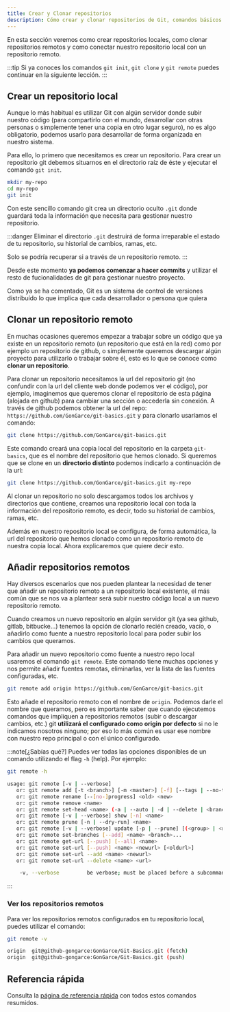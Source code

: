 ```yaml
---
title: Crear y Clonar repositorios
description: Cómo crear y clonar repositorios de Git, comandos básicos
---
```


En esta sección veremos como crear repositorios locales, como clonar repositorios remotos y como conectar nuestro repositorio local con un repositorio remoto.

:::tip
Si ya conoces los comandos ``git init``, ``git clone`` y ``git remote`` puedes continuar en la siguiente lección.
:::

## Crear un repositorio local <Badge text="git init" variant="note" />
Aunque lo más habitual es utilizar Git con algún servidor donde subir nuestro código (para compartirlo con el mundo, desarrollar con otras personas o simplemente tener una copia en otro lugar seguro), no es algo obligatorio, podemos usarlo para desarrollar de forma organizada en nuestro sistema.

Para ello, lo primero que necesitamos es crear un repositorio. Para crear un repositorio git debemos situarnos en el directorio raíz de éste y ejecutar el comando ``git init``.

```bash frame="none" 
mkdir my-repo
cd my-repo
git init
```
Con este sencillo comando git crea un directorio oculto ``.git`` donde guardará toda la información que necesita para gestionar nuestro repositorio. 

:::danger
Eliminar el directorio ``.git`` destruirá de forma irreparable el estado de tu repositorio, su historial de cambios, ramas, etc.

Solo se podría recuperar si a través de un repositorio remoto.
:::

Desde este momento **ya podemos comenzar a hacer commits** y utilizar el resto de fucionalidades de git para gestionar nuestro proyecto.

Como ya se ha comentado, Git es un sistema de control de versiones distribuído lo que implica que cada desarrollador o persona que quiera 

## Clonar un repositorio remoto <Badge text="git clone" variant="note" />

En muchas ocasiones queremos empezar a trabajar sobre un código que ya existe en un repositorio remoto (un repositorio que está en la red) como por ejemplo un repositorio de github,
o simplemente queremos descargar algún proyecto para utilizarlo o trabajar sobre él, esto es lo que se conoce como **clonar un repositorio**.

Para clonar un repositorio necesitamos la url del repositorio git (no confundir con la url del cliente web donde podemos ver el código),
por ejemplo, imaginemos que queremos clonar el repositorio de esta página (alojada en github) para cambiar una sección o accederla sin conexión.
A través de github podemos obtener la url del repo: ``https://github.com/GonGarce/git-basics.git`` y para clonarlo usaríamos el comando:

````bash frame="none"
git clone https://github.com/GonGarce/git-basics.git
````

Este comando creará una copia local del repositorio en la carpeta ``git-basics``, que es el nombre del repositorio que hemos clonado.
Si queremos que se clone en un **directorio distinto** podemos indicarlo a continuación de la url:

````bash frame="none"
git clone https://github.com/GonGarce/git-basics.git my-repo
````

Al clonar un repositorio no solo descargamos todos los archivos y directorios que contiene, creamos una repositorio local con toda la 
información del repositorio remoto, es decir, todo su historial de cambios, ramas, etc.

Además en nuestro repositorio local se configura, de forma automática, la url del repositorio que hemos clonado como un repositorio remoto de nuestra copia local.
Ahora explicaremos que quiere decir esto.

## Añadir repositorios remotos <Badge text="git remote" variant="note" />

Hay diversos escenarios que nos pueden plantear la necesidad de tener que añadir un repositorio remoto a un repositorio local existente,
el más común que se nos va a plantear será subir nuestro código local a un nuevo repositorio remoto.

Cuando creamos un nuevo repositorio en algún servidor git (ya sea github, gitlab, bitbucke...) tenemos la opción de clonarlo recién creado,
vacío, o añadirlo como fuente a nuestro repositorio local para poder subir los cambios que queramos.

Para añadir un nuevo repositorio como fuente a nuestro repo local usaremos el comando ``git remote``. Este comando tiene muchas opciones
y nos permite añadir fuentes remotas, eliminarlas, ver la lista de las fuentes configuradas, etc.

````bash frame="none"
git remote add origin https://github.com/GonGarce/git-basics.git 
````

Esto añade el repositorio remoto con el nombre de ``origin``. Podemos darle el nombre que queramos, pero es importante saber
que cuando ejecutemos comandos que impliquen a repositorios remotos (subir o descargar cambios, etc.) git **utilizará
el configurado como origin por defecto** si no le indicamos nosotros ninguno; por eso lo más común es usar ese nombre con
nuestro repo principal o con el único configurado.

:::note[¿Sabías qué?]
Puedes ver todas las opciones disponibles de un comando utilizando el flag ``-h`` (help). Por ejemplo:
````bash frame="none"
git remote -h
````
````bash frame="none"
usage: git remote [-v | --verbose]
   or: git remote add [-t <branch>] [-m <master>] [-f] [--tags | --no-tags] [--mirror=<fetch|push>] <name> <url>
   or: git remote rename [--[no-]progress] <old> <new>
   or: git remote remove <name>
   or: git remote set-head <name> (-a | --auto | -d | --delete | <branch>)
   or: git remote [-v | --verbose] show [-n] <name>
   or: git remote prune [-n | --dry-run] <name>
   or: git remote [-v | --verbose] update [-p | --prune] [(<group> | <remote>)...]
   or: git remote set-branches [--add] <name> <branch>...
   or: git remote get-url [--push] [--all] <name>
   or: git remote set-url [--push] <name> <newurl> [<oldurl>]
   or: git remote set-url --add <name> <newurl>
   or: git remote set-url --delete <name> <url>

    -v, --verbose         be verbose; must be placed before a subcommand
````
:::

### Ver los repositorios remotos

Para ver los repositorios remotos configurados en tu repositorio local, puedes utilizar el comando:

````bash frame="none"
git remote -v
````
````bash frame="none"
origin  git@github-gongarce:GonGarce/Git-Basics.git (fetch)
origin  git@github-gongarce:GonGarce/Git-Basics.git (push)
````

## Referencia rápida

Consulta la [página de referencia rápida](/git-basics/reference/01-create-and-clone/) con todos estos comandos resumidos.